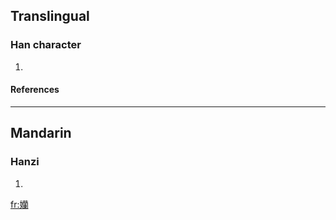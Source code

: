==Translingual==
===Han character===
{{Han char|rn=38|rad=女|as=21|sn=24|four=|canj=女廿日田 (VTAW)}}
# {{defn|Han|sort=女21}}
====References====
{{Han ref|kx=0274.310|dkj=06920|dj=0543.070|hdz=21091.130|uh=5B4F|ud=23375}}

----
==Mandarin==
===Hanzi===
{{cmn-hanzi|pin=[[lǎn]] ([[lan3]])|wg=lan<sup>3</sup>}}
# {{defn|Mandarin}}

[[fr:孏]]